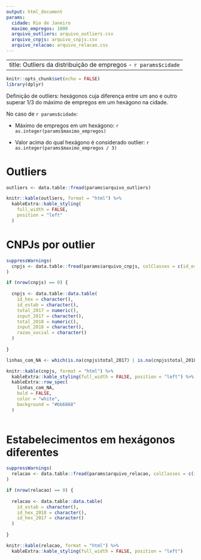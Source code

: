 ```yaml
---
output: html_document
params:
  cidade: Rio de Janeiro
  maximo_empregos: 1000
  arquivo_outliers: arquivo_outliers.csv
  arquivo_cnpjs: arquivo_cnpjs.csv
  arquivo_relacao: arquivo_relacao.csv
---
```


---
title: Outliers da distribuição de empregos - `r params$cidade`
---

```r
knitr::opts_chunk$set(echo = FALSE)
library(dplyr)
```

Definição de outliers: hexágonos cuja diferença entre um ano e outro superar 1/3 do máximo de empregos em um hexágono na cidade.

No caso de `r params$cidade`:

- Máximo de empregos em um hexágono: `r as.integer(params$maximo_empregos)`

- Valor acima do qual hexágono é considerado outlier: `r as.integer(params$maximo_empregos / 3)`

# Outliers

```r
outliers <- data.table::fread(params$arquivo_outliers)

knitr::kable(outliers, format = "html") %>% 
  kableExtra::kable_styling(
    full_width = FALSE,
    position = "left"
  )
```

# CNPJs por outlier

```r
suppressWarnings(
  cnpjs <- data.table::fread(params$arquivo_cnpjs, colClasses = c(id_estab = "character"))
)

if (nrow(cnpjs) == 0) {
  
  cnpjs <- data.table::data.table(
    id_hex = character(), 
    id_estab = character(),
    total_2017 = numeric(),
    input_2017 = character(),
    total_2018 = numeric(),
    input_2018 = character(),
    razao_social = character()
  )
  
}

linhas_com_NA <- which(is.na(cnpjs$total_2017) | is.na(cnpjs$total_2018))

knitr::kable(cnpjs, format = "html") %>% 
  kableExtra::kable_styling(full_width = FALSE, position = "left") %>% 
  kableExtra::row_spec(
    linhas_com_NA, 
    bold = FALSE, 
    color = "white", 
    background = "#bb6868"
  )
  
```

# Estabelecimentos em hexágonos diferentes

```r
suppressWarnings(
  relacao <- data.table::fread(params$arquivo_relacao, colClasses = c(id_estab = "character"))
)

if (nrow(relacao) == 0) {
  
  relacao <- data.table::data.table(
    id_estab = character(), 
    id_hex_2018 = character(),
    id_hex_2017 = character()
  )
  
}

knitr::kable(relacao, format = "html") %>% 
  kableExtra::kable_styling(full_width = FALSE, position = "left")
  
```
